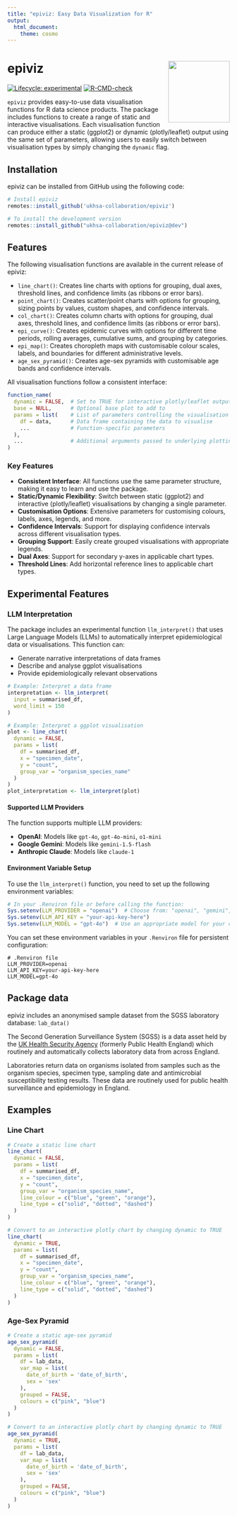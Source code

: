 ```yaml
---
title: "epiviz: Easy Data Visualization for R"
output:
  html_document:
    theme: cosmo
---
```


# epiviz <img src="man/figures/logo.png" align="right" height="139" alt="" />

<!-- badges: start -->
[![Lifecycle: experimental](https://img.shields.io/badge/lifecycle-experimental-orange.svg)](https://lifecycle.r-lib.org/articles/stages.html#experimental)
[![R-CMD-check](https://github.com/ukhsa-collaboration/epiviz/actions/workflows/R-CMD-check.yaml/badge.svg)](https://github.com/ukhsa-collaboration/epiviz/actions/workflows/R-CMD-check.yaml)
<!-- badges: end -->

`epiviz` provides easy-to-use data visualisation functions for R data science products. The package includes functions to create a range of static and interactive visualisations. Each visualisation function can produce either a static (ggplot2) or dynamic (plotly/leaflet) output using the same set of parameters, allowing users to easily switch between visualisation types by simply changing the `dynamic` flag.

## Installation

epiviz can be installed from GitHub using the following code:
```r
# Install epiviz
remotes::install_github('ukhsa-collaboration/epiviz')

# To install the development version
remotes::install_github("ukhsa-collaboration/epiviz@dev")
``` 

## Features

The following visualisation functions are available in the current release of epiviz:

- `line_chart()`: Creates line charts with options for grouping, dual axes, threshold lines, and confidence limits (as ribbons or error bars).
- `point_chart()`: Creates scatter/point charts with options for grouping, sizing points by values, custom shapes, and confidence intervals.
- `col_chart()`: Creates column charts with options for grouping, dual axes, threshold lines, and confidence limits (as ribbons or error bars).
- `epi_curve()`: Creates epidemic curves with options for different time periods, rolling averages, cumulative sums, and grouping by categories.
- `epi_map()`: Creates choropleth maps with customisable colour scales, labels, and boundaries for different administrative levels.
- `age_sex_pyramid()`: Creates age-sex pyramids with customisable age bands and confidence intervals.

All visualisation functions follow a consistent interface:

```r
function_name(
  dynamic = FALSE,  # Set to TRUE for interactive plotly/leaflet output
  base = NULL,      # Optional base plot to add to
  params = list(    # List of parameters controlling the visualisation
    df = data,      # Data frame containing the data to visualise
    ...             # Function-specific parameters
  ),
  ...               # Additional arguments passed to underlying plotting functions
)
```

### Key Features

- **Consistent Interface**: All functions use the same parameter structure, making it easy to learn and use the package.
- **Static/Dynamic Flexibility**: Switch between static (ggplot2) and interactive (plotly/leaflet) visualisations by changing a single parameter.
- **Customisation Options**: Extensive parameters for customising colours, labels, axes, legends, and more.
- **Confidence Intervals**: Support for displaying confidence intervals across different visualisation types.
- **Grouping Support**: Easily create grouped visualisations with appropriate legends.
- **Dual Axes**: Support for secondary y-axes in applicable chart types.
- **Threshold Lines**: Add horizontal reference lines to applicable chart types.

## Experimental Features

### LLM Interpretation

The package includes an experimental function `llm_interpret()` that uses Large Language Models (LLMs) to automatically interpret epidemiological data or visualisations. This function can:

- Generate narrative interpretations of data frames
- Describe and analyse ggplot visualisations
- Provide epidemiologically relevant observations

```r
# Example: Interpret a data frame
interpretation <- llm_interpret(
  input = summarised_df,
  word_limit = 150
)

# Example: Interpret a ggplot visualisation
plot <- line_chart(
  dynamic = FALSE,
  params = list(
    df = summarised_df,
    x = "specimen_date",
    y = "count",
    group_var = "organism_species_name"
  )
)
plot_interpretation <- llm_interpret(plot)
```

#### Supported LLM Providers

The function supports multiple LLM providers:

- **OpenAI**: Models like `gpt-4o`, `gpt-4o-mini`, `o1-mini`
- **Google Gemini**: Models like `gemini-1.5-flash`
- **Anthropic Claude**: Models like `claude-1`

#### Environment Variable Setup

To use the `llm_interpret()` function, you need to set up the following environment variables:

```r
# In your .Renviron file or before calling the function:
Sys.setenv(LLM_PROVIDER = "openai")  # Choose from: "openai", "gemini", "claude"
Sys.setenv(LLM_API_KEY = "your-api-key-here")
Sys.setenv(LLM_MODEL = "gpt-4o")  # Use an appropriate model for your chosen provider
```

You can set these environment variables in your `.Renviron` file for persistent configuration:

```
# .Renviron file
LLM_PROVIDER=openai
LLM_API_KEY=your-api-key-here
LLM_MODEL=gpt-4o
```

## Package data

epiviz includes an anonymised sample dataset from the SGSS laboratory database: `lab_data()`

The Second Generation Surveillance System (SGSS) is a data asset held by the [UK Health Security Agency](https://www.gov.uk/government/publications/securing-our-health-the-uk-health-security-agency/securing-our-health-the-uk-health-security-agency) (formerly Public Health England) which routinely and automatically collects laboratory data from across England.

Laboratories return data on organisms isolated from samples such as the organism species, specimen type, sampling date and antimicrobial susceptibility testing results. These data are routinely used for public health surveillance and epidemiology in England.

## Examples

### Line Chart
```r
# Create a static line chart
line_chart(
  dynamic = FALSE,
  params = list(
    df = summarised_df,
    x = "specimen_date",
    y = "count",
    group_var = "organism_species_name",
    line_colour = c("blue", "green", "orange"),
    line_type = c("solid", "dotted", "dashed")
  )
)

# Convert to an interactive plotly chart by changing dynamic to TRUE
line_chart(
  dynamic = TRUE,
  params = list(
    df = summarised_df,
    x = "specimen_date",
    y = "count",
    group_var = "organism_species_name",
    line_colour = c("blue", "green", "orange"),
    line_type = c("solid", "dotted", "dashed")
  )
)
```

### Age-Sex Pyramid
```r
# Create a static age-sex pyramid
age_sex_pyramid(
  dynamic = FALSE,
  params = list(
    df = lab_data,
    var_map = list(
      date_of_birth = 'date_of_birth',
      sex = 'sex'
    ),
    grouped = FALSE,
    colours = c("pink", "blue")
  )
)

# Convert to an interactive plotly chart by changing dynamic to TRUE
age_sex_pyramid(
  dynamic = TRUE,
  params = list(
    df = lab_data,
    var_map = list(
      date_of_birth = 'date_of_birth',
      sex = 'sex'
    ),
    grouped = FALSE,
    colours = c("pink", "blue")
  )
)
```
